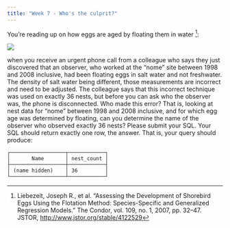 ```yaml
---
title: "Week 7 - Who's the culprit?"
---
```


You're reading up on how eggs are aged by floating them in water [^1]:

[^1]: Liebezeit, Joseph R., et al. "Assessing the Development of Shorebird Eggs Using the Flotation Method: Species-Specific and Generalized Regression Models." The Condor, vol. 109, no. 1, 2007, pp. 32--47. JSTOR, <http://www.jstor.org/stable/4122529>

![](egg-float-graph.png)

when you receive an urgent phone call from a colleague who says they just discovered that an observer, who worked at the "nome" site between 1998 and 2008 inclusive, had been floating eggs in salt water and not freshwater. The density of salt water being different, those measurements are incorrect and need to be adjusted. The colleague says that this incorrect technique was used on exactly 36 nests, but before you can ask who the observer was, the phone is disconnected. Who made this error? That is, looking at nest data for "nome" between 1998 and 2008 inclusive, and for which egg age was determined by floating, can you determine the name of the observer who observed exactly 36 nests? Please submit your SQL. Your SQL should return exactly one row, the answer. That is, your query should produce:

```         
┌──────────────────┬────────────┐
│       Name       │ nest_count │
├──────────────────┼────────────┤
│ (name hidden)    │ 36         │
└──────────────────┴────────────┘
```
